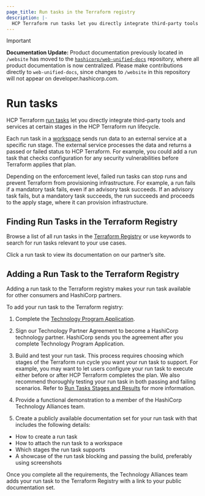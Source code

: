 ```yaml
---
page_title: Run tasks in the Terraform registry
description: |-
  HCP Terraform run tasks let you directly integrate third-party tools into the run lifecycle. Learn how to browse run tasks and add your own to the Terraform registry.
---
```


> [!IMPORTANT]  
> **Documentation Update:** Product documentation previously located in `/website` has moved to the [`hashicorp/web-unified-docs`](https://github.com/hashicorp/web-unified-docs) repository, where all product documentation is now centralized. Please make contributions directly to `web-unified-docs`, since changes to `/website` in this repository will not appear on developer.hashicorp.com.

# Run tasks

HCP Terraform [run tasks](/terraform/cloud-docs/workspaces/settings/run-tasks) let you directly integrate third-party tools and services at certain stages in the HCP Terraform run lifecycle.

Each run task in a [workspace](/terraform/cloud-docs/workspaces) sends run data to an external service at a specific run stage. The external service processes the data and returns a passed or failed status to HCP Terraform. For example, you could add a run task that checks configuration for any security vulnerabilities before Terraform applies that plan.

Depending on the enforcement level, failed run tasks can stop runs and prevent Terraform from provisioning infrastructure. For example, a run fails if a mandatory task fails, even if an advisory task succeeds. If an advisory task fails, but a mandatory task succeeds, the run succeeds and proceeds to the apply stage, where it can provision infrastructure.

## Finding Run Tasks in the Terraform Registry

Browse a list of all run tasks in the [Terraform Registry](https://registry.terraform.io/browse/run-tasks) or use keywords to search for run tasks relevant to your use cases.

Click a run task to view its documentation on our partner’s site.

## Adding a Run Task to the Terraform Registry

Adding a run task to the Terraform registry makes your run task available for other consumers and HashiCorp partners.

To add your run task to the Terraform registry:

1. Complete the [Technology Program Application](https://www.hashicorp.com/go/tech-partner).

1. Sign our Technology Partner Agreement to become a HashiCorp technology partner. HashiCorp sends you the agreement after you complete Technology Program Application.

1. Build and test your run task. This process requires choosing which stages of the Terraform run cycle you want your run task to support. For example, you may want to let users configure your run task to execute either before or after HCP Terraform completes the plan. We also recommend thoroughly testing your run task in both passing and failing scenarios. Refer to [Run Tasks Stages and Results](/terraform/cloud-docs/api-docs/run-tasks/run-task-stages-and-results) for more information.

1. Provide a functional demonstration to a member of the HashiCorp Technology Alliances team.

1. Create a publicly available documentation set for your run task with that includes the following details:

- How to create a run task
- How to attach the run task to a workspace
- Which stages the run task supports
- A showcase of the run task blocking and passing the build, preferably using screenshots

Once you complete all the requirements, the Technology Alliances team adds your run task to the Terraform Registry with a link to your public documentation set.
